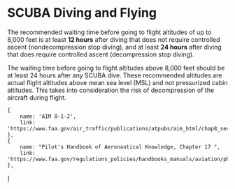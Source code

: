 

# SCUBA Diving and Flying

The recommended waiting time before going to flight altitudes of up to 8,000
feet is at least **12 hours** after diving that does not require controlled
ascent (nondecompression stop diving), and at least **24 hours** after diving
that does require controlled ascent (decompression stop diving).

The waiting time before going to flight altitudes above 8,000 feet should be at
least 24 hours after any SCUBA dive. These recommended altitudes are actual
flight altitudes above mean sea level (MSL) and not pressurized cabin altitudes.
This takes into consideration the risk of decompression of the aircraft during
flight.

    {
        name: 'AIM 8-1-2',
        link: 'https://www.faa.gov/air_traffic/publications/atpubs/aim_html/chap8_section_1.html',
    },
    {
        name: "Pilot's Handbook of Aeronautical Knowledge, Chapter 17 ",
        link: 'https://www.faa.gov/regulations_policies/handbooks_manuals/aviation/phak/media/19_phak_ch17.pdf',
    },
]
